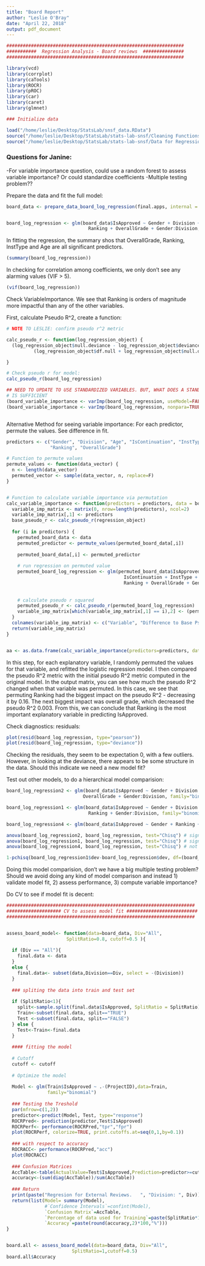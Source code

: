 ```yaml
---
title: "Board Report"
author: "Leslie O'Bray"
date: "April 22, 2018"
output: pdf_document
---
```


```r
#################################################################
###########  Regression Analysis - Board reviews  ###############
#################################################################

library(vcd) 
library(corrplot)
library(caTools)
library(ROCR)
library(pROC)
library(car)
library(caret)
library(glmnet)

### Initialize data

load("/home/leslie/Desktop/StatsLab/snsf_data.RData")
source("/home/leslie/Desktop/StatsLab/stats-lab-snsf/Cleaning Functions.R")
source("/home/leslie/Desktop/StatsLab/stats-lab-snsf/Data for Regression.R")

```


### Questions for Janine:
-For variable importance question, could use a random forest to assess variable importance? Or could standardize coefficients
-Multiple testing problem??


Prepare the data and fit the full model:
```r

board_data <- prepare_data_board_log_regression(final.apps, internal = final.internal, external = final.external)


board_log_regression <- glm(board_data$IsApproved ~ Gender + Division + Age + IsContinuation + InstType + AmountRequested + 
                              Ranking + OverallGrade + Gender:Division, family="binomial", data = board_data)


```


In fitting the regression, the summary shos that OverallGrade, Ranking, InstType and Age are all significant predictors.
```r
(summary(board_log_regression))
```


In checking for correlation among coefficients, we only don't see any alarming values (VIF > 5). 
```r
(vif(board_log_regression))
```


Check VariableImportance. We see that Ranking is orders of magnitude more impactful than any of the other variables.

First, calculate Pseudo R^2, create a function:

```r
# NOTE TO LESLIE: confirm pseudo r^2 metric

calc_pseudo_r <- function(log_regression_object) {
  (log_regression_object$null.deviance - log_regression_object$deviance) /
          (log_regression_object$df.null + log_regression_object$null.deviance - log_regression_object$deviance)

}

# Check pseudo r for model: 
calc_pseudo_r(board_log_regression)
```


```r
## NEED TO UPDATE TO USE STANDARDIZED VARIABLES. BUT, WHAT DOES A STANDARDIZED BINARY VARIABLE EVEN MEAN? CHECK IF USEMODEL=F
# IS SUFFICIENT
(board_variable_importance <- varImp(board_log_regression, useModel=FALSE))
(board_variable_importance <- varImp(board_log_regression, nonpara=TRUE))



```

Alternative Method for seeing variable importance: For each predictor, permute the values. See difference in fit.



```r

predictors <- c("Gender", "Division", "Age", "IsContinuation", "InstType", "AmountRequested", 
                "Ranking", "OverallGrade")

# Function to permute values
permute_values <- function(data_vector) {
  n <- length(data_vector)
  permuted_vector <- sample(data_vector, n, replace=F)
}


# Function to calculate variable importance via permutation
calc_variable_importance <- function(predictors = predictors, data = board_data, regression_object) {
  variable_imp_matrix <- matrix(0, nrow=length(predictors), ncol=2)
  variable_imp_matrix[,1] <- predictors
  base_pseudo_r <- calc_pseudo_r(regression_object)
  
  for (i in predictors) {
    permuted_board_data <- data
    permuted_predictor <- permute_values(permuted_board_data[,i])
    
    permuted_board_data[,i] <- permuted_predictor
    
    # run regression on permuted value
    permuted_board_log_regression <- glm(permuted_board_data$IsApproved ~ Gender + Division + Age +
                                           IsContinuation + InstType + AmountRequested +
                                           Ranking + OverallGrade + Gender:Division, family="binomial", data = permuted_board_data)
    
    
    # calculate pseudo r squared
    permuted_pseudo_r <- calc_pseudo_r(permuted_board_log_regression)
    variable_imp_matrix[which(variable_imp_matrix[,1] == i),2] <- (permuted_pseudo_r - base_pseudo_r)
  } 
  colnames(variable_imp_matrix) <- c("Variable", "Difference to Base Pseudo R^2")
  return(variable_imp_matrix)
}


aa <- as.data.frame(calc_variable_importance(predictors=predictors, data=board_data, regression_object=board_log_regression))

```
In this step, for each explanatory variable, I randomly permuted the values for that variable, and refitted the logistic regression model. I then compared the pseudo R^2 metric with the initial pseudo R^2 metric computed in the original model. In the output matrix, you can see how much the pseudo R^2 changed when that variable was permuted. In this case, we see that permuting Ranking had the biggest impact on the pseudo R^2 - decreasing it by 0.16. The next biggest impact was overall grade, which decreased the pseudo R^2 0.003. From this, we can conclude that Ranking is the most important explanatory variable in predicting IsApproved.

Check diagnostics: residuals:
```r
plot(resid(board_log_regression, type="pearson")) 
plot(resid(board_log_regression, type="deviance"))

```

Checking the residuals, they seem to be expectation 0, with a few outliers. However, in looking at the deviance, there appears to be some structure in the data. Should this indicate we need a new model fit?

Test out other models, to do a hierarchical model comparision:

```r
board_log_regression2 <- glm(board_data$IsApproved ~ Gender + Division + Age + AmountRequested + 
                            OverallGrade + Gender:Division, family="binomial", data = board_data)

board_log_regression1 <- glm(board_data$IsApproved ~ Gender + Division + Age + AmountRequested + 
                              Ranking + Gender:Division, family="binomial", data = board_data)

board_log_regression4 <- glm(board_data$IsApproved ~ Gender + Ranking + OverallGrade, family="binomial", data = board_data)

anova(board_log_regression2, board_log_regression, test="Chisq") # significantly different than small model
anova(board_log_regression1, board_log_regression, test="Chisq") # significantly different than small model
anova(board_log_regression4, board_log_regression, test="Chisq") # not significiantly different than small model

1-pchisq(board_log_regression1$dev-board_log_regression$dev, df=(board_log_regression1$df.res-board_log_regression$df.res))

```
Doing this model comparision, don't we have a big multiple testing problem? Should we avoid doing any kind of model comparison and instead 1) validate model fit, 2) assess performance, 3) compute variable importance?


Do CV to see if model fit is decent:
```r
#####################################################################
#################### CV to assess model fit ##########################
#####################################################################


assess_board_model<- function(data=board_data, Div="All",
                      SplitRatio=0.8, cutoff=0.5 ){ 
  
  if (Div == "All"){ 
    final.data <- data
  }
  else {
    final.data<- subset(data,Division==Div, select = -(Division)) 
  }
  
  ### spliting the data into train and test set
  
  if (SplitRatio<1){
    split<-sample.split(final.data$IsApproved, SplitRatio = SplitRatio)
    Train<-subset(final.data, split=="TRUE")
    Test <-subset(final.data, split=="FALSE") 
  } else {
    Test<-Train<-final.data
  }
  
  #### fitting the model
  
  # Cutoff
  cutoff <- cutoff
  
  # Optimize the model
  
  Model <- glm(Train$IsApproved ~ .-(ProjectID),data=Train, 
               family="binomial")
  
  ### Testing the Treshold
  par(mfrow=c(1,2))
  predictor<-predict(Model, Test, type="response")
  ROCRPred<- prediction(predictor,Test$IsApproved)
  ROCRPerf<- performance(ROCRPred,"tpr","fpr")
  plot(ROCRPerf, colorize=TRUE, print.cutoffs.at=seq(0,1,by=0.1))
  
  ### with respect to accuracy
  ROCRACC<- performance(ROCRPred,"acc")
  plot(ROCRACC)  
  
  ### Confusion Matrices
  AccTable<-table(ActualValue=Test$IsApproved,Prediction=predictor>=cutoff)
  accuracy<-(sum(diag(AccTable))/sum(AccTable))
  
  ### Return
  print(paste("Regresion for External Reviews.   ", "Division: ", Div))
  return(list(Model= summary(Model), 
              #`Confidence Intervals`=confint(Model),
              `Confusion Matrix`=AccTable,
              `Percentage of data used for Training`=paste(SplitRatio*100,"%"),
              `Accuracy`=paste(round(accuracy,2)*100,"%")))
}


board.all <- assess_board_model(data=board_data, Div="All",
                        SplitRatio=1,cutoff=0.5)
board.all$Accuracy

```



